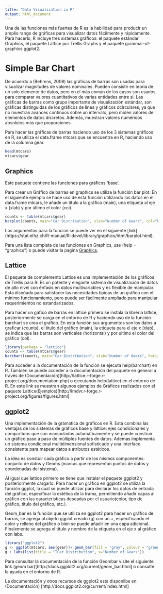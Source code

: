 ```yaml
---
title: "Data Visualization in R"
output: html_document
---
```


Una de las funciones más fuertes de R es la habilidad para producir un amplio rango de gráficas para visualizar datos fácilmente y rápidamente. Para hacerlo, R incluye tres sistemas gráficos: el paquete estándar Graphics, el paquete Lattice por Trellis Graphs y el paquete grammar-of-graphics ggplot2.



# Simple Bar Chart
De acuerdo a (Behrens, 2008) las gráficas de barras son usadas para visualizar magnitudes de valores nominales. Pueden consistir en teoria de un solo elemento de datos, pero en el más común de los casos son usados para comparar valores cuantitativos de varias entidades entre si. Las gráficas de barras como grupo importante de visualización estándar, son gráficas distinguidas de los gráficos de linea y gráficos dcirculares, ya que no muestran avances continuos sobre un intervalo, pero miden valores de elementos de datos discretos. Además, muestran valores numéricos absolutos más que proporciones.

Para hacer las gráficas de barras haciendo uso de los 3 sistemas gráficos en R, se utiliza el data.frame mtcars que se encuentra en R, haciendo uso de la columna gear.

```r
head(mtcars)
mtcars$gear

```


## Graphics

Este paquete contiene las funciones para gráficos 'base'. 

Para crear un Gráfico de barras en graphics se utiliza la función bar plot. En el siguiente ejemplo se hace uso de esta función utilizando los datos en el data.frame mtcars, le añade un titulo a la gráfica (main), una etiqueta al eje x (xlab) y por último el color (col).  


```r
counts <- table(mtcars$gear)
barplot(counts, main="Car Distribution", xlab="Number of Gears", col="blue")
```

Los argumentos para la funcion se puede ver en el siguiente [link] (https://stat.ethz.ch/R-manual/R-devel/library/graphics/html/barplot.html).

Para una lista completa de las funciones en Graphics, use (help = "graphics") o puede visitar la pagina [Graphics](https://stat.ethz.ch/R-manual/R-devel/library/graphics/html/00Index.html). 

## Lattice

El paquete de complemento Lattice es una implementación de los gráficos de Trellis para R.  Es un potente y elegante sistema de visualización de datos de alto nivel con énfasis en datos multivariables y es flexible de manipular. Esta diseñado para satisfacer las necesidades tipicas de un gráfico con el minimo funcionamiento, pero puede ser fácilmente ampliado para manipular requerimientos no estandarizados.

Para hacer un gáfico de barras en lattice primero se instala la libreria lattice, posteriormente se carga en el entorno de R y haciendo uso de la función barchart se crea el gráfico. En esta función sus argumentos son los datos a graficar (counts), el titulo del gráfico (main), la etiqueta para el eje x (xlab), se indica que las barras son verticales (horizontal) y por ultimo el color del gráfico (col).

```r
library(package = "lattice")
counts <- table(mtcars$gear)
barchart(counts, main="Car Distribution", xlab="Number of Gears", horizontal="false", col="yellow")
```

Para acceder a la documentación de la función se ejecuta help(barchart) en R. También se puede acceder a la documentación del paquete en general a través de (Documentación)[http://lattice.r-forge.r-project.org/documentation.php] o ejecutando help(lattice) en el entorno de R.
En este link se muestran algunos ejemplos de Gráficos realizados con el paquete Lattice(Ejemplos)[http://lmdvr.r-forge.r-project.org/figures/figures.html]


## ggplot2

Una implementación de la grámatica de gráficos en R. Esta combina las ventajas de los sistemas de gráficos base y lattice: ejes condicionales y compartidos que son manipulados automáticamente y se puede construir un gráfico paso a paso de múltiples fuentes de datos. Ademas implementa un sistema condicional multidimensional sofisticado y una interface consistente para mapear datos a atributos estéticos.

La idea es constuir cada gráfico a partir de los mismos componentes: conjunto de datos y Geoms (marcas que representan puntos de datos y coordenadas del sistema).

Al igual que lattice primero se tiene que instalar el paquete ggplot2 y posteriormente cargarlo. Para hacer un gráfico en ggplot2 se utiliza la función ggplot, la cual  se puede utilizar para declarar los datos de entrada del gráfico, especificar la estética de la trama, permitiendo añadir capas al gráfico con las caracteristicas deseadas por el usuario(color, tipo de gràfico, titulo del gráfico, etc.).

Geom_bar es la función que se utiliza en ggplot2 para hacer un gráfico de barras, se agrega al objeto ggplot creado (g) con un +, especificando el color y relleno del gràfico o bien se puede añadir en una capa adicional. Finalemente se agrega el titulo y nombre de la etiqueta en el eje x al gràfico con labs.  

```r
library("ggplot2")
g <- ggplot(mtcars, aes(gear))+ geom_bar(fill = "gray", colour = "green")
g + labs(list(title = "TCar Distribution", x="Number of Gears"))
```



Para consultar la documentación de la función Geombar visite el siguiente link (geom bar)[http://docs.ggplot2.org/current/geom_bar.html] o consulte la ayuda en el entorno de R.

La documentación y otros recursos de ggplot2 esta disponilbe en (Documentación) [http://docs.ggplot2.org/current/index.html]







